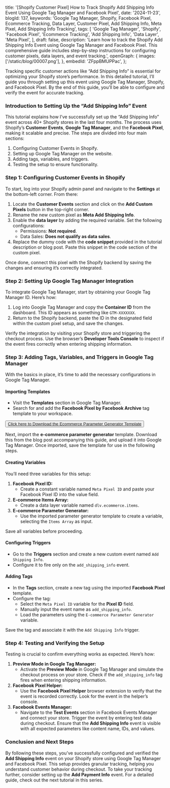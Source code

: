   title:
    '[Shopify Customer Pixel] How to Track Shopify Add Shipping Info Event Using Google Tag Manager and Facebook Pixel',
  date: '2024-11-23',
  blogId: 137,
  keywords:
    'Google Tag Manager, Shopify, Facebook Pixel, Ecommerce Tracking, Data Layer, Customer Pixel, Add Shipping Info, Meta Pixel, Add Shipping Info Tracking',
  tags: [
    'Google Tag Manager',
    'Shopify',
    'Facebook Pixel',
    'Ecommerce Tracking',
    'Add Shipping Info',
    'Data Layer',
    'Meta Pixel',
  ],
  draft: false,
  description:
    'Learn how to track the Shopify Add Shipping Info Event using Google Tag Manager and Facebook Pixel. This comprehensive guide includes step-by-step instructions for configuring customer pixels, data layers, and event tracking.',
  openGraph: {
    images: ['/static/blog/00007.png'],
  },
  embedId: 'ZFppBMUPPac',
};

<BlogHeader metadata={metadata} />

Tracking specific customer actions like “Add Shipping Info” is essential for optimizing your Shopify store’s performance. In this detailed tutorial, I’ll guide you through setting up this event using Google Tag Manager, Shopify, and Facebook Pixel. By the end of this guide, you’ll be able to configure and verify the event for accurate tracking.

### Introduction to Setting Up the “Add Shipping Info” Event

This tutorial explains how I’ve successfully set up the “Add Shipping Info” event across 40+ Shopify stores in the last four months. The process uses Shopify’s **Customer Events**, **Google Tag Manager**, and the **Facebook Pixel**, making it scalable and precise. The steps are divided into four main sections:

1. Configuring Customer Events in Shopify.
2. Setting up Google Tag Manager on the website.
3. Adding tags, variables, and triggers.
4. Testing the setup to ensure functionality.

### Step 1: Configuring Customer Events in Shopify

To start, log into your Shopify admin panel and navigate to the **Settings** at the bottom-left corner. From there:

1. Locate the **Customer Events** section and click on the **Add Custom Pixels** button in the top-right corner.
2. Rename the new custom pixel as **Meta Add Shipping Info**.
3. Enable the **data layer** by adding the required variable. Set the following configurations:
   - Permissions: **Not required**.
   - Data Sales: **Does not qualify as data sales**.
4. Replace the dummy code with the **code snippet** provided in the tutorial description or blog post. Paste this snippet in the code section of the custom pixel.

<DataLayerCodeBlock fileName="add_shipping_info.js" />

Once done, connect this pixel with the Shopify backend by saving the changes and ensuring it’s correctly integrated.

### Step 2: Setting Up Google Tag Manager Integration

To integrate Google Tag Manager, start by obtaining your Google Tag Manager ID. Here’s how:

1. Log into Google Tag Manager and copy the **Container ID** from the dashboard. This ID appears as something like `GTM-XXXXXXX`.
2. Return to the Shopify backend, paste the ID in the designated field within the custom pixel setup, and save the changes.

Verify the integration by visiting your Shopify store and triggering the checkout process. Use the browser’s **Developer Tools Console** to inspect if the event fires correctly when entering shipping information.

### Step 3: Adding Tags, Variables, and Triggers in Google Tag Manager

With the basics in place, it’s time to add the necessary configurations in Google Tag Manager.

#### Importing Templates

- Visit the **Templates** section in Google Tag Manager.
- Search for and add the **Facebook Pixel by Facebook Archive** tag template to your workspace.

<AuthenticatedLayout>
  <Button className="p-6">
    <a href="/static/templates/Ecommerce-Parameter-Generator.tpl" download>
      Click here to Download the Ecommerce Parameter Generator Template
    </a>
  </Button>
</AuthenticatedLayout>

Next, import the **e-commerce parameter generator** template. Download this from the blog post accompanying this guide, and upload it into Google Tag Manager. Once imported, save the template for use in the following steps.

#### Creating Variables

You’ll need three variables for this setup:

1. **Facebook Pixel ID:**
   - Create a constant variable named `Meta Pixel ID` and paste your Facebook Pixel ID into the value field.
2. **E-commerce Items Array:**
   - Create a data layer variable named `dlv.ecommerce.items`.
3. **E-commerce Parameter Generator:**
   - Use the imported parameter generator template to create a variable, selecting the `Items Array` as input.

Save all variables before proceeding.

#### Configuring Triggers

- Go to the **Triggers** section and create a new custom event named `Add Shipping Info`.
- Configure it to fire only on the `add_shipping_info` event.

#### Adding Tags

- In the **Tags** section, create a new tag using the imported **Facebook Pixel** template.
- Configure the tag:
  - Select the `Meta Pixel ID` variable for the **Pixel ID** field.
  - Manually input the event name as `add_shipping_info`.
  - Load the parameters using the `E-commerce Parameter Generator` variable.

Save the tag and associate it with the `Add Shipping Info` trigger.

### Step 4: Testing and Verifying the Setup

Testing is crucial to confirm everything works as expected. Here’s how:

1. **Preview Mode in Google Tag Manager:**
   - Activate the **Preview Mode** in Google Tag Manager and simulate the checkout process on your store. Check if the `add_shipping_info` tag fires when entering shipping information.
2. **Facebook Pixel Helper:**
   - Use the **Facebook Pixel Helper** browser extension to verify that the event is recorded correctly. Look for the event in the helper’s console.
3. **Facebook Events Manager:**
   - Navigate to the **Test Events** section in Facebook Events Manager and connect your store. Trigger the event by entering test data during checkout. Ensure that the **Add Shipping Info** event is visible with all expected parameters like content name, IDs, and values.

### Conclusion and Next Steps

By following these steps, you’ve successfully configured and verified the **Add Shipping Info** event on your Shopify store using Google Tag Manager and Facebook Pixel. This setup provides granular tracking, helping you understand customer behavior during checkout. To take your tracking further, consider setting up the **Add Payment Info** event. For a detailed guide, check out the next tutorial in this series.
